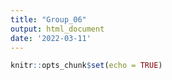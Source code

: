 ```yaml
---
title: "Group_06"
output: html_document
date: '2022-03-11'
---
```


```r
knitr::opts_chunk$set(echo = TRUE)
```

